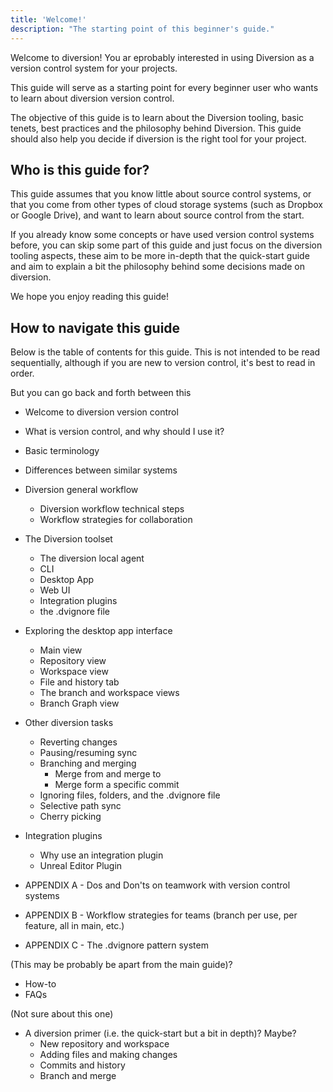 ---
title: 'Welcome!'
description: "The starting point of this beginner's guide."
---

Welcome to diversion! You ar eprobably interested in using Diversion as a
version control system for your projects.

This guide will serve as a starting point for every beginner 
user who wants to learn about diversion version control.

The objective of this guide is to learn about the Diversion tooling, basic
tenets, best practices and the philosophy behind Diversion. This guide should
also help you decide if diversion is the right tool for your project.

## Who is this guide for?

This guide assumes that you know little about source control systems, or that you
come from other types of cloud storage systems (such as Dropbox or Google Drive),
and want to learn about source control from the start.

If you already know some concepts or have used version control systems before, 
you can skip some part of this guide and just focus on the diversion tooling 
aspects, these aim to be more in-depth that the quick-start guide and aim to explain 
a bit the philosophy behind some decisions made on diversion.

We hope you enjoy reading this guide!

## How to navigate this guide

Below is the table of contents for this guide. This is not intended to be read
sequentially, although if you are new to version control, it's best to read in order.

But you can go back and forth between this 

* Welcome to diversion version control
* What is version control, and why should I use it?
* Basic terminology
* Differences between similar systems
* Diversion general workflow
    * Diversion workflow technical steps
    * Workflow strategies for collaboration
* The Diversion toolset
    * The diversion local agent
    * CLI
    * Desktop App
    * Web UI
    * Integration plugins
    * the .dvignore file
* Exploring the desktop app interface
    * Main view
    * Repository view
    * Workspace view
    * File and history tab
    * The branch and workspace views
    * Branch Graph view
* Other diversion tasks
    * Reverting changes
    * Pausing/resuming sync
    * Branching and merging
        * Merge from and merge to
        * Merge form a specific commit
    * Ignoring files, folders, and the .dvignore file
    * Selective path sync
    * Cherry picking
* Integration plugins
    * Why use an integration plugin
    * Unreal Editor Plugin

* APPENDIX A - Dos and Don'ts on teamwork with version control systems
* APPENDIX B - Workflow strategies for teams (branch per use, per feature, all in main, etc.)
* APPENDIX C - The .dvignore pattern system

(This may be probably be apart from the main guide)?
* How-to
* FAQs

(Not sure about this one)
* A diversion primer (i.e. the quick-start but a bit in depth)? Maybe?
    * New repository and workspace
    * Adding files and making changes
    * Commits and history
    * Branch and merge




